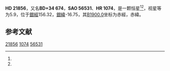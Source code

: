 {{Starbox begin
| name = HD 21856
}}
{{Starbox observe
| epoch = [[J2000.0|J2000.0]]
| constell = {{星座名待查}}<ref name=SIMBAD>{{cite web
 | url=http://simbad.u-strasbg.fr/simbad/sim-id?Ident=HR+1074
 | title =Pulsating variable Star
 | publisher=Centre de Données astronomiques de Strasbourg
 | work=SIMBAD
 | accessdate=2012-07-13}}</ref><ref name=DATA>{{cite web
 | url=http://vizier.u-strasbg.fr/viz-bin/VizieR-5?-out.add=.&-source=5050&-corr=PK=HR&-out.max=9999&HR=1074
 | title=VizieR Detailed Page
 | accessdate=2012-07-13
 | archive-date=2016-03-04
 | archive-url=https://web.archive.org/web/20160304200018/http://vizier.u-strasbg.fr/viz-bin/VizieR-5?-out.add=.&-source=5050&-corr=PK=HR&-out.max=9999&HR=1074
 | dead-url=no
 }}</ref>
| 星官 = 
| ra = {{RA|3|32|40}}<ref name=SIMBAD /><ref name=DATA />
| dec = {{DEC|+35|27|42}}<ref name=SIMBAD /><ref name=DATA />
| appmag_v = 5.9<ref name=SIMBAD /><ref name=DATA />
}}
{{Starbox character
| class = B1V<ref name=SIMBAD /><ref name=DATA />
| b-v = -0.06<ref name=SIMBAD /><ref name=DATA />
| u-b = -0.85<ref name=SIMBAD /><ref name=DATA />
| r-i = <ref name=SIMBAD /><ref name=DATA />
| variable = 
}}
{{Starbox astrometry
| radial_v = -0.85
| prop_mo_ra = 25
| parallax = 
| p_error = 
}}
{{Starbox catalog
| names =BD+34 674，[[SAO星表|SAO]] 56531，[[HD星表|HD]] 21856，[[HR星表|HR]] 1074}}
{{Starbox reference |Simbad=HR+1074}}
{{Starbox end}}

'''HD 21856'''，又名'''BD+34 674'''，'''SAO 56531'''、'''HR 1074'''，是一颗恒星<ref name=SIMBAD /><ref name=DATA />，视星等为5.9，位于[[銀道座標系|銀經]]156.32，[[銀道座標系|銀緯]]-16.75，其[[B1900.0|B1900.0]]坐标为赤經{{RA|3|26|17.8}}，赤緯{{DEC|+35|-16.75|18}}。

== 参考文献 ==
{{reflist}}

{{star-stub}}

[[Category:HD和HDE天體|21856]]
[[Category:HR天體|1074]]
[[Category:SAO天體|56531]]